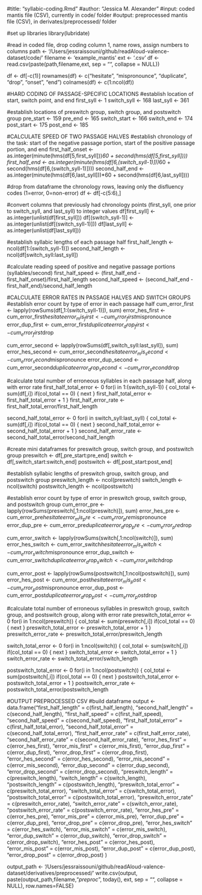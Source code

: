 #title: "syllabic-coding.Rmd"
#author: "Jessica M. Alexander"
#input: coded mantis file (CSV), currently in code/ folder
#output: preprocessed mantis file (CSV), in derivates/preprocessed/ folder


#set up libraries
library(lubridate)

#read in coded file, drop coding column 1, name rows, assign numbers to columns
path <- '/Users/jessraissouni/github/readAloud-valence-dataset/code/'
filename <- 'example_mantis'
ext <- '.csv'
df <- read.csv(paste(path,filename,ext, sep = "", collapse = NULL))

df <- df[-c(1)]
rownames(df) <- c("hesitate", "mispronounce", "duplicate", "drop", "onset", "end")
colnames(df) <- c(1:ncol(df))


#HARD CODING OF PASSAGE-SPECIFIC LOCATIONS
#establish location of start, switch point, and end
first_syll <- 1
switch_syll <- 168
last_syll <- 361

#establish locations of preswitch group, switch group, and postswitch group
pre_start <- 159
pre_end <- 165
switch_start <- 166
switch_end <- 174
post_start <- 175
post_end <- 185

#CALCULATE SPEED OF TWO PASSAGE HALVES
#establish chronology of the task: start of the negative passage portion, start of the positive passage portion, and end
first_half_onset <- as.integer(minute(hms(df[5,first_syll]))*60 + second(hms(df[5,first_syll])))
first_half_end <- as.integer(minute(hms(df[6,(switch_syll-1)]))*60 + second(hms(df[6,(switch_syll-1)])))
second_half_end <- as.integer(minute(hms(df[6,last_syll]))*60 + second(hms(df[6,last_syll])))

#drop from dataframe the chronology rows, leaving only the disfluency codes (1=error, 0=non-error)
df <- df[-c(5:6),]

#convert columns that previously had chronology points (first_syll, one prior to switch_syll, and last_syll) to integer values
df[first_syll] <- as.integer(unlist(df[first_syll]))
df[(switch_syll-1)] <- as.integer(unlist(df[(switch_syll-1)]))
df[last_syll] <- as.integer(unlist(df[last_syll]))

#establish syllabic lengths of each passage half
first_half_length <- ncol(df[1:(switch_syll-1)])
second_half_length <- ncol(df[switch_syll:last_syll])

#calculate reading speed of positive and negative passage portions (syllables/second)
first_half_speed <- (first_half_end - first_half_onset)/first_half_length
second_half_speed <- (second_half_end - first_half_end)/second_half_length


#CALCULATE ERROR RATES IN PASSAGE HALVES AND SWITCH GROUPS
#establish error count by type of error in each passage half
cum_error_first <- lapply(rowSums(df[,1:(switch_syll-1)]), sum)
error_hes_first <- cum_error_first$hesitate
error_mis_first <- cum_error_first$mispronounce
error_dup_first <- cum_error_first$duplicate
error_drop_first <- cum_error_first$drop

cum_error_second <- lapply(rowSums(df[,switch_syll:last_syll]), sum)
error_hes_second <- cum_error_second$hesitate
error_mis_second <- cum_error_second$mispronounce
error_dup_second <- cum_error_second$duplicate
error_drop_second <- cum_error_second$drop

#calculate total number of erroneous syllables in each passage half, along with error rate
first_half_total_error <- 0
for(i in 1:(switch_syll-1)) {
  col_total <- sum(df[,i])
  if(col_total == 0) {
  next
  }
    first_half_total_error <- first_half_total_error + 1
}
first_half_error_rate <- first_half_total_error/first_half_length

second_half_total_error <- 0
for(i in switch_syll:last_syll) {
  col_total <- sum(df[,i])
  if(col_total == 0) {
  next
  }
    second_half_total_error <- second_half_total_error + 1
}
second_half_error_rate <- second_half_total_error/second_half_length

#create mini dataframes for preswitch group, switch group, and postswitch group
preswitch <- df[,pre_start:pre_end]
switch <- df[,switch_start:switch_end]
postswitch <- df[,post_start:post_end]

#establish syllabic lengths of preswitch group, switch group, and postswitch group
preswitch_length <- ncol(preswitch)
switch_length <- ncol(switch)
postswitch_length <- ncol(postswitch)

#establish error count by type of error in preswitch group, switch group, and postswitch group
cum_error_pre <- lapply(rowSums(preswitch[,1:ncol(preswitch)]), sum)
error_hes_pre <- cum_error_pre$hesitate
error_mis_pre <- cum_error_pre$mispronounce
error_dup_pre <- cum_error_pre$duplicate
error_drop_pre <- cum_error_pre$drop

cum_error_switch <- lapply(rowSums(switch[,1:ncol(switch)]), sum)
error_hes_switch <- cum_error_switch$hesitate
error_mis_switch <- cum_error_switch$mispronounce
error_dup_switch <- cum_error_switch$duplicate
error_drop_switch <- cum_error_switch$drop

cum_error_post <- lapply(rowSums(postswitch[,1:ncol(postswitch)]), sum)
error_hes_post <- cum_error_post$hesitate
error_mis_post <- cum_error_post$mispronounce
error_dup_post <- cum_error_post$duplicate
error_drop_post <- cum_error_post$drop

#calculate total number of erroneous syllables in preswitch group, switch group, and postswitch group, along with error rate
preswitch_total_error <- 0
for(i in 1:ncol(preswitch)) {
  col_total <- sum(preswitch[,i])
  if(col_total == 0) {
  next
  }
    preswitch_total_error <- preswitch_total_error + 1
}
preswitch_error_rate <- preswitch_total_error/preswitch_length

switch_total_error <- 0
for(i in 1:ncol(switch)) {
  col_total <- sum(switch[,i])
  if(col_total == 0) {
  next
  }
    switch_total_error <- switch_total_error + 1
}
switch_error_rate <- switch_total_error/switch_length

postswitch_total_error <- 0
for(i in 1:ncol(postswitch)) {
  col_total <- sum(postswitch[,i])
  if(col_total == 0) {
  next
  }
    postswitch_total_error <- postswitch_total_error + 1
}
postswitch_error_rate <- postswitch_total_error/postswitch_length

#OUTPUT PREPROCESSED CSV
#build dataframe
output <- data.frame("first_half_length" = c(first_half_length),
                    "second_half_length" = c(second_half_length),
                    "first_half_speed" = c(first_half_speed),
                    "second_half_speed" = c(second_half_speed),
                    "first_half_total_error" = c(first_half_total_error),
                    "second_half_total_error" = c(second_half_total_error),
                    "first_half_error_rate" = c(first_half_error_rate),
                    "second_half_error_rate" = c(second_half_error_rate),
                    "error_hes_first" = c(error_hes_first),
                    "error_mis_first" = c(error_mis_first),
                    "error_dup_first" = c(error_dup_first),
                    "error_drop_first" = c(error_drop_first),
                    "error_hes_second" = c(error_hes_second),
                    "error_mis_second" = c(error_mis_second),
                    "error_dup_second" = c(error_dup_second),
                    "error_drop_second" = c(error_drop_second),
                    "preswitch_length" = c(preswitch_length),
                    "switch_length" = c(switch_length),
                    "postswitch_length" = c(postswitch_length),
                    "preswitch_total_error" = c(preswitch_total_error),
                    "switch_total_error" = c(switch_total_error),
                    "postswitch_total_error" = c(postswitch_total_error),
                    "preswitch_error_rate" = c(preswitch_error_rate),
                    "switch_error_rate" = c(switch_error_rate),
                    "postswitch_error_rate" = c(postswitch_error_rate),
                    "error_hes_pre" = c(error_hes_pre),
                    "error_mis_pre" = c(error_mis_pre),
                    "error_dup_pre" = c(error_dup_pre),
                    "error_drop_pre" = c(error_drop_pre),
                    "error_hes_switch" = c(error_hes_switch),
                    "error_mis_switch" = c(error_mis_switch),
                    "error_dup_switch" = c(error_dup_switch),
                    "error_drop_switch" = c(error_drop_switch),
                    "error_hes_post" = c(error_hes_post),
                    "error_mis_post" = c(error_mis_post),
                    "error_dup_post" = c(error_dup_post),
                    "error_drop_post" = c(error_drop_post)
                    )

output_path <- '/Users/jessraissouni/github/readAloud-valence-dataset/derivatives/preprocessed/'
write.csv(output, paste(output_path,filename,"_preproc_", today(), ext, sep = "", collapse = NULL), row.names=FALSE)